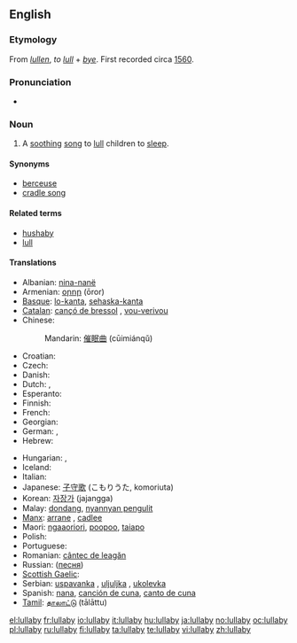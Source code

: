 ==English==
{{wikipedia}}

===Etymology===
From {{etyl|enm}} ''[[lullen]]'', ''to [[lull]]'' + ''[[bye]]''. First recorded circa [[w:1560|1560]].

===Pronunciation===
* {{audio|en-us-lullabye.ogg|Audio (US)}}

===Noun===
{{en-noun|lullab|ies}}

# A [[soothing]] [[song]] to [[lull]] children to [[sleep]].

====Synonyms====
* [[berceuse]]
* [[cradle song]]

====Related terms====
* [[hushaby]]
* [[lull]]

====Translations====
{{trans-top|a soothing song to lull children to sleep}}
* Albanian: [[nina-nanë]]
* Armenian: [[օրոր]] (ōror)
* [[Basque]]: [[lo-kanta]], [[sehaska-kanta]]
* [[Catalan]]: [[cançó de bressol]] {{f}}, [[vou-verivou]] {{m}}
* Chinese:
*: Mandarin: [[催眠曲]] (cūimiánqǔ)
* Croatian: {{t-|hr|uspavanka}}
* Czech: {{t-|cs|ukolébavka|f}}
* Danish: {{t|da|godnatsang}}
* Dutch: {{t|nl|slaapliedje|n}}, {{t|nl|wiegeliedje|n}}
* Esperanto: {{t-|eo|lulkanto|xs=Esperanto}}
* Finnish: {{t-|fi|tuutulaulu}}
* French: {{t+|fr|berceuse|f}}
* Georgian: {{t|ka|იავნანა|tr=iavnana|xs=Georgian}}
* German: {{t|de|Schlaflied|n}}, {{t|de|Wiegenlied|n}}
* Hebrew: {{t-|he|שיר ערש|m|tr=shir eres|sc=Hebr}}
{{trans-mid}}
* Hungarian: {{t+|hu|altatódal}}, {{t-|hu|bölcsődal}}
* Iceland: {{t+|is|vögguvísa|f}}
* Italian: {{t-|it|ninna nanna|f}}
* Japanese: [[子守歌]] (こもりうた, komoriuta)
* Korean: [[자장가]] (jajangga)
* Malay: [[dondang]], [[nyannyan pengulit]]
* [[Manx]]: [[arrane]] {{m}}, [[cadlee]]
* Maori: [[ngaaoriori]], [[poopoo]], [[taiapo]]
* Polish: {{t+|pl|kołysanka|f}}
* Portuguese: {{t|pt|canção de ninar|f}}
* Romanian: [[cântec de leagăn]] {{n}}
* Russian: {{t|ru|колыбельная|sc=Cyrl}} ([[песня]]) {{f}}
* [[Scottish Gaelic]]: {{t-|gd|òran tàlaidh|m|xs=Scottish Gaelic}}
* Serbian: [[uspavanka]] {{f}}, [[uljuljka]] {{f}}, [[ukolevka]]
* Spanish: [[nana]], [[canción de cuna]], [[canto de cuna]] {{f}}
* [[Tamil]]: [[தாலாட்டு]] (tālāttu)
{{trans-bottom}}

[[el:lullaby]]
[[fr:lullaby]]
[[io:lullaby]]
[[it:lullaby]]
[[hu:lullaby]]
[[ja:lullaby]]
[[no:lullaby]]
[[oc:lullaby]]
[[pl:lullaby]]
[[ru:lullaby]]
[[fi:lullaby]]
[[ta:lullaby]]
[[te:lullaby]]
[[vi:lullaby]]
[[zh:lullaby]]